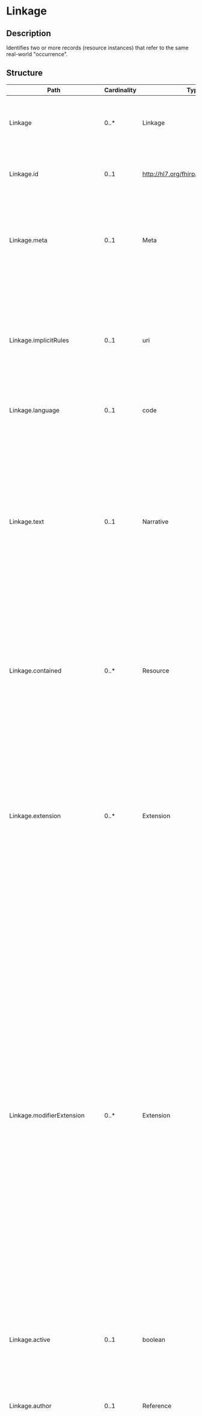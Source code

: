 # Linkage
 ## Description 
 Identifies two or more records (resource instances) that refer to the same real-world "occurrence".
 ## Structure 
 | Path | Cardinality | Type | Description 
 | ---- | ----------- | ---- | -------  
 | Linkage | 0..* | Linkage | Identifies two or more records (resource instances) that refer to the same real-world "occurrence". 
 | Linkage.id | 0..1 | http://hl7.org/fhirpath/System.String | The logical id of the resource, as used in the URL for the resource. Once assigned, this value never changes. 
 | Linkage.meta | 0..1 | Meta | The metadata about the resource. This is content that is maintained by the infrastructure. Changes to the content might not always be associated with version changes to the resource. 
 | Linkage.implicitRules | 0..1 | uri | A reference to a set of rules that were followed when the resource was constructed, and which must be understood when processing the content. Often, this is a reference to an implementation guide that defines the special rules along with other profiles etc. 
 | Linkage.language | 0..1 | code | The base language in which the resource is written. 
 | Linkage.text | 0..1 | Narrative | A human-readable narrative that contains a summary of the resource and can be used to represent the content of the resource to a human. The narrative need not encode all the structured data, but is required to contain sufficient detail to make it "clinically safe" for a human to just read the narrative. Resource definitions may define what content should be represented in the narrative to ensure clinical safety. 
 | Linkage.contained | 0..* | Resource | These resources do not have an independent existence apart from the resource that contains them - they cannot be identified independently, and nor can they have their own independent transaction scope. 
 | Linkage.extension | 0..* | Extension | May be used to represent additional information that is not part of the basic definition of the resource. To make the use of extensions safe and manageable, there is a strict set of governance  applied to the definition and use of extensions. Though any implementer can define an extension, there is a set of requirements that SHALL be met as part of the definition of the extension. 
 | Linkage.modifierExtension | 0..* | Extension | May be used to represent additional information that is not part of the basic definition of the resource and that modifies the understanding of the element that contains it and/or the understanding of the containing element's descendants. Usually modifier elements provide negation or qualification. To make the use of extensions safe and manageable, there is a strict set of governance applied to the definition and use of extensions. Though any implementer is allowed to define an extension, there is a set of requirements that SHALL be met as part of the definition of the extension. Applications processing a resource are required to check for modifier extensions.Modifier extensions SHALL NOT change the meaning of any elements on Resource or DomainResource (including cannot change the meaning of modifierExtension itself). 
 | Linkage.active | 0..1 | boolean | Indicates whether the asserted set of linkages are considered to be "in effect". 
 | Linkage.author | 0..1 | Reference | Identifies the user or organization responsible for asserting the linkages as well as the user or organization who establishes the context in which the nature of each linkage is evaluated. 
 | Linkage.item | 1..* | BackboneElement | Identifies which record considered as the reference to the same real-world occurrence as well as how the items should be evaluated within the collection of linked items. 
 | Linkage.item.id | 0..1 | http://hl7.org/fhirpath/System.String | Unique id for the element within a resource (for internal references). This may be any string value that does not contain spaces. 
 | Linkage.item.extension | 0..* | Extension | May be used to represent additional information that is not part of the basic definition of the element. To make the use of extensions safe and manageable, there is a strict set of governance  applied to the definition and use of extensions. Though any implementer can define an extension, there is a set of requirements that SHALL be met as part of the definition of the extension. 
 | Linkage.item.modifierExtension | 0..* | Extension | May be used to represent additional information that is not part of the basic definition of the element and that modifies the understanding of the element in which it is contained and/or the understanding of the containing element's descendants. Usually modifier elements provide negation or qualification. To make the use of extensions safe and manageable, there is a strict set of governance applied to the definition and use of extensions. Though any implementer can define an extension, there is a set of requirements that SHALL be met as part of the definition of the extension. Applications processing a resource are required to check for modifier extensions.Modifier extensions SHALL NOT change the meaning of any elements on Resource or DomainResource (including cannot change the meaning of modifierExtension itself). 
 | Linkage.item.type | 1..1 | code | Distinguishes which item is "source of truth" (if any) and which items are no longer considered to be current representations. 
 | Linkage.item.resource | 1..1 | Reference | The resource instance being linked as part of the group. 
 ## Search Parameters 
 | Name | Type | Description  | Expression  
 | ---- | ---- | ------- | ------  
 | _text | string | Search on the narrative of the resource |   
 | _content | string | Search on the entire content of the resource |   
 | _id | token | Logical id of this artifact | Resource.id  
 | _lastUpdated | date | When the resource version last changed | Resource.meta.lastUpdated  
 | _profile | uri | Profiles this resource claims to conform to | Resource.meta.profile  
 | _query | token | A custom search profile that describes a specific defined query operation |   
 | _security | token | Security Labels applied to this resource | Resource.meta.security  
 | _source | uri | Identifies where the resource comes from | Resource.meta.source  
 | _tag | token | Tags applied to this resource | Resource.meta.tag  
 | author | reference | Author of the Linkage | Linkage.author  
 | item | reference | Matches on any item in the Linkage | Linkage.item.resource  
 | source | reference | Matches on any item in the Linkage with a type of 'source' | Linkage.item.resource  
 | _iguhealth-version-seq | number | The version sequence of the resource | Resource.meta.extension.where(url='https://iguhealth.app/version-sequence').value  
 | _iguhealth-author | token | The author of the resource | Resource.meta.extension.where(url='https://iguhealth.app/author').value  

